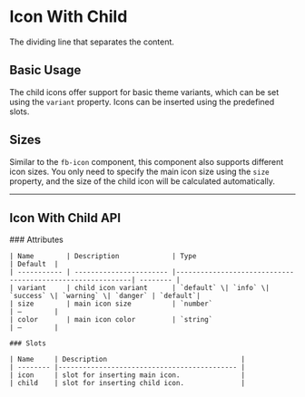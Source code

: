 
<Meta of={IconWithChildStories} />

# Icon With Child

The dividing line that separates the content.

## Basic Usage

The child icons offer support for basic theme variants, which can be set using the `variant` property. Icons can be inserted using the predefined slots.

<Canvas of={IconWithChildStories.BasicUsage} />

## Sizes

Similar to the `fb-icon` component, this component also supports different icon sizes. You only need to specify the main icon size using the `size` property,
and the size of the child icon will be calculated automatically.

<Canvas of={IconWithChildStories.Sizes} />

***

## Icon With Child API

<div style={{ marginTop: '30px' }}>
	### Attributes

	| Name        | Description             | Type                                                      | Default  |
	| ----------- | ----------------------- |-----------------------------------------------------------| -------- |
	| variant     | child icon variant      | `default` \| `info` \| `success` \| `warning` \| `danger` | `default`|
	| size        | main icon size          | `number`                                                  | —        |
	| color       | main icon color         | `string`                                                  | —        |

	### Slots

	| Name     | Description                                 |
	| -------- |-------------------------------------------- |
	| icon     | slot for inserting main icon.               |
	| child    | slot for inserting child icon.              |
</div>
